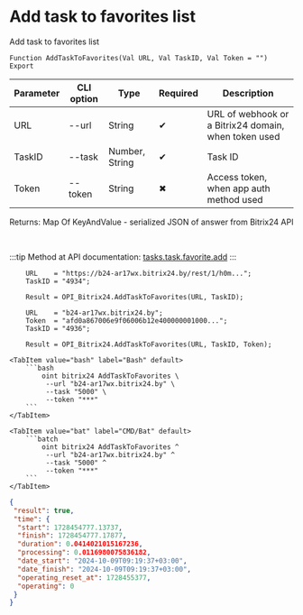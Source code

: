 ﻿---
sidebar_position: 17
---


# Add task to favorites list
 Add task to favorites list



`Function AddTaskToFavorites(Val URL, Val TaskID, Val Token = "") Export`

  | Parameter | CLI option | Type | Required | Description |
  |-|-|-|-|-|
  | URL | --url | String | &#x2714; | URL of webhook or a Bitrix24 domain, when token used |
  | TaskID | --task | Number, String | &#x2714; | Task ID |
  | Token | --token | String | &#x2716; | Access token, when app auth method used |

  
  Returns:  Map Of KeyAndValue - serialized JSON of answer from Bitrix24 API

<br/>

:::tip
Method at API documentation: [tasks.task.favorite.add](https://dev.1c-bitrix.ru/rest_help/tasks/task/tasks/tasks_task_favorite_add.php)
:::
<br/>



```bsl title="1C:Enterprise/OneScript code example"
    URL    = "https://b24-ar17wx.bitrix24.by/rest/1/h0m...";
    TaskID = "4934";

    Result = OPI_Bitrix24.AddTaskToFavorites(URL, TaskID);

    URL    = "b24-ar17wx.bitrix24.by";
    Token  = "afd0a867006e9f06006b12e400000001000...";
    TaskID = "4936";

    Result = OPI_Bitrix24.AddTaskToFavorites(URL, TaskID, Token);
```
 

 <Tabs>
  
    <TabItem value="bash" label="Bash" default>
        ```bash
            oint bitrix24 AddTaskToFavorites \
             --url "b24-ar17wx.bitrix24.by" \
             --task "5000" \
             --token "***"
        ```
    </TabItem>
  
    <TabItem value="bat" label="CMD/Bat" default>
        ```batch
            oint bitrix24 AddTaskToFavorites ^
             --url "b24-ar17wx.bitrix24.by" ^
             --task "5000" ^
             --token "***"
        ```
    </TabItem>
</Tabs>


```json title="Result"
{
 "result": true,
 "time": {
  "start": 1728454777.13737,
  "finish": 1728454777.17877,
  "duration": 0.0414021015167236,
  "processing": 0.0116980075836182,
  "date_start": "2024-10-09T09:19:37+03:00",
  "date_finish": "2024-10-09T09:19:37+03:00",
  "operating_reset_at": 1728455377,
  "operating": 0
 }
}
```
